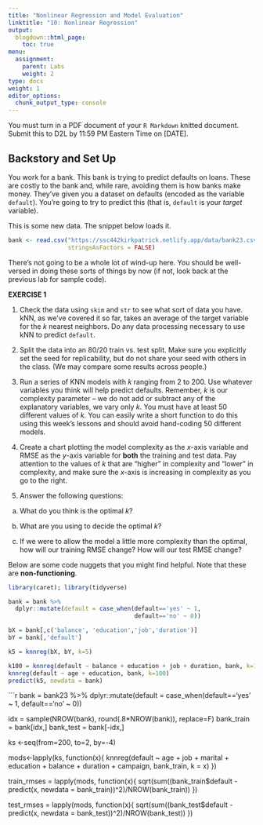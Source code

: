 ```yaml
---
title: "Nonlinear Regression and Model Evaluation"
linktitle: "10: Nonlinear Regression"
output:
  blogdown::html_page:
    toc: true
menu:
  assignment:
    parent: Labs
    weight: 2
type: docs
weight: 1
editor_options:
  chunk_output_type: console
---
```


<!-- Updated 11/7/23 fixed data/bank23.csv data no default y is still character, not yet knit -->

:::fyi

You must turn in a PDF document of your `R Markdown` knitted document. Submit this to D2L by 11:59 PM Eastern Time on [DATE].

:::

## Backstory and Set Up
You work for a bank. This bank is trying to predict defaults on loans. These are costly to the bank and, while rare, avoiding them is how banks make money. They've given you a dataset on defaults (encoded as the variable `default`). You're going to try to predict this (that is, `default` is your *target* variable).

This is some new data. The snippet below loads it. 

```r

bank <- read.csv("https://ssc442kirkpatrick.netlify.app/data/bank23.csv",
                 stringsAsFactors = FALSE)
``` 

There's not going to be a whole lot of wind-up here. You should be well-versed in doing these sorts of things by now (if not, look back at the previous lab for sample code).

:::fyi

__EXERCISE 1__

1. Check the data using `skim` and `str` to see what sort of data you have. kNN, as we've covered it so far, takes an average of the target variable for the $k$ nearest neighbors. Do any data processing necessary to use kNN to predict `default`.

2. Split the data into an 80/20 train vs. test split. Make sure you explicitly set the seed for replicability, but do not share your seed with others in the class. (We may compare some results across people.)

3. Run a series of KNN models with $k$ ranging from 2 to 200. Use whatever variables you think will help predict defaults. Remember, $k$ is our complexity parameter -- we do not add or subtract any of the explanatory variables, we vary only $k$. You must have at least 50 different values of $k$. You can easily write a short function to do this using this week's lessons and should avoid hand-coding 50 different models.

4. Create a chart plotting the model complexity as the $x$-axis variable and RMSE as the $y$-axis variable for __both__ the training and test data. Pay attention to the values of $k$ that are "higher" in complexity and "lower" in complexity, and make sure the $x$-axis is increasing in complexity as you go to the right.

5. Answer the following questions:

  a. What do you think is the optimal $k$?
  
  b. What are you using to decide the optimal $k$?
  
  c. If we were to allow the model a little more complexity than the optimal, how will our training RMSE change? How will our test RMSE change?

:::

Below are some code nuggets that you might find helpful. Note that these are **non-functioning**.

```r

library(caret); library(tidyverse)

bank = bank %>%
  dplyr::mutate(default = case_when(default=='yes' ~ 1,
                                    default=='no' ~ 0))

bX = bank[,c('balance', 'education','job','duration')]
bY = bank[,'default']

k5 = knnreg(bX, bY, k=5)

k100 = knnreg(default ~ balance + education + job + duration, bank, k=100)
knnreg(default ~ age + education, bank, k=100)
predict(k5, newdata = bank)

```



```r


bank = bank23 %>%
  dplyr::mutate(default = case_when(default=='yes' ~ 1,
                                    default=='no' ~ 0))

idx = sample(NROW(bank), round(.8*NROW(bank)), replace=F)
bank_train = bank[idx,]
bank_test = bank[-idx,]

ks <-seq(from=200, to=2, by=-4)

mods<-lapply(ks, function(x){
  knnreg(default ~ age + job + marital + education + balance + duration + campaign, bank_train, k = x)
})


train_rmses = lapply(mods, function(x){
  sqrt(sum((bank_train$default - predict(x, newdata = bank_train))^2)/NROW(bank_train))
})

test_rmses = lapply(mods, function(x){
  sqrt(sum((bank_test$default - predict(x, newdata = bank_test))^2)/NROW(bank_test))
})




